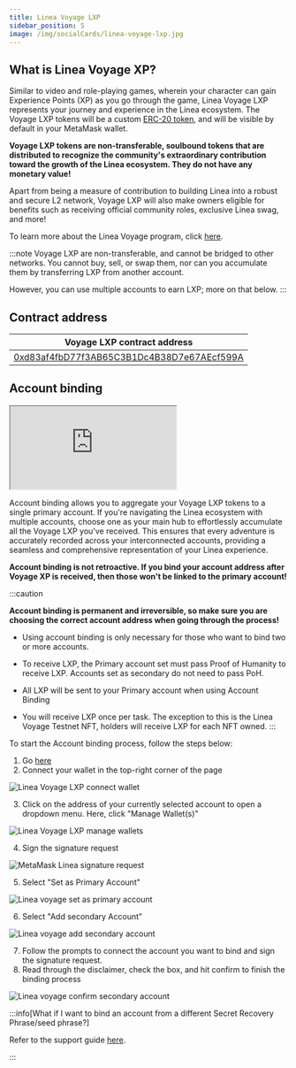 ```yaml
---
title: Linea Voyage LXP
sidebar_position: 5
image: /img/socialCards/linea-voyage-lxp.jpg
---
```


## What is Linea Voyage XP?

Similar to video and role-playing games, wherein your character can gain Experience Points (XP) as
you go through the game, Linea Voyage LXP represents your journey and experience in the Linea
ecosystem.
The Voyage LXP tokens will be a custom
[ERC-20 token](https://ethereum.org/en/developers/docs/standards/tokens/erc-20/), and will be
visible by default in your MetaMask wallet.

**Voyage LXP tokens are non-transferable, soulbound tokens that are distributed to recognize the
community's extraordinary contribution toward the growth of the Linea ecosystem. They do not have
any monetary value!**

Apart from being a measure of contribution to building Linea into a robust and secure L2 network,
Voyage LXP will also make owners eligible for benefits such as receiving official community roles,
exclusive Linea swag, and more!

To learn more about the Linea Voyage program, click [here](https://support.linea.build/linea-voyage/linea-voyage-xp-tokens-lxp-faqs).

:::note
Voyage LXP are non-transferable, and cannot be bridged to other networks. You cannot buy, sell, or
swap them, nor can you accumulate them by transferring LXP from another account.

However, you can use multiple accounts to earn LXP; more on that below.
:::

## Contract address

| Voyage LXP contract address |
| --- |
| [0xd83af4fbD77f3AB65C3B1Dc4B38D7e67AEcf599A](https://lineascan.build/address/0xd83af4fbD77f3AB65C3B1Dc4B38D7e67AEcf599A) |

## Account binding

<div class="center-container">
    <div class="video-container">
      <iframe
        class="video-iframe"
        src="https://www.youtube.com/embed/qH5xRiXSMSg?si=k3TO5LpHUWaR-TbU"
        title="Linea Voyage LXP: Account Binding Guide"
        allow="accelerometer; autoplay; clipboard-write; encrypted-media; gyroscope; picture-in-picture; web-share"
        allowFullScreen></iframe>
    </div>
</div>

Account binding allows you to aggregate your Voyage LXP tokens to a single primary account.
If you're navigating the Linea ecosystem with multiple accounts, choose one as your main hub to
effortlessly accumulate all the Voyage LXP you've received.
This ensures that every adventure is accurately recorded across your interconnected accounts,
providing a seamless and comprehensive representation of your Linea experience.

**Account binding is not retroactive. If you bind your account address after Voyage XP is received,
then those won't be linked to the primary account!**

:::caution

**Account binding is permanent and irreversible, so make sure you are choosing the correct account address when going through the process!**

- Using account binding is only necessary for those who want to bind two or more accounts.

- To receive LXP, the Primary account set must pass Proof of Humanity to receive LXP. Accounts set as secondary do not need to pass PoH.

- All LXP will be sent to your Primary account when using Account Binding

- You will receive LXP once per task. The exception to this is the Linea Voyage Testnet NFT, holders will receive LXP for each NFT owned.
:::

To start the Account binding process, follow the steps below:

1. Go [here](https://linea.build/activations)
2. Connect your wallet in the top-right corner of the page

<div class="center-container">
  <div class="img-large">
    <img
      src="/img/article_images/Use_Linea/Linea_voyage_xp/Linea_Voyage_connect_wallet.png"
      alt="Linea Voyage LXP connect wallet"
    />
  </div>
</div>

3. Click on the address of your currently selected account to open a dropdown menu. Here, click
"Manage Wallet(s)"

<div class="center-container">
  <div class="img-large">
    <img
      src="/img/article_images/Use_Linea/Linea_voyage_xp/Linea_Voyage_manage_wallets.png"
      alt="Linea Voyage LXP manage wallets"
    />
  </div>
</div>

4. Sign the signature request

<div class="center-container">
  <div class="img-small">
    <img
      src="/img/article_images/Use_Linea/Linea_voyage_xp/Linea_Voyage_signature_request.png"
      alt="MetaMask Linea signature request"
    />
  </div>
</div>

5. Select "Set as Primary Account"

<div class="center-container">
  <div class="img-small">
    <img
      src="/img/article_images/Use_Linea/Linea_voyage_xp/Linea_Voyage_set_primary_account.png"
      alt="Linea voyage set as primary account"
    />
  </div>
</div>

6. Select "Add secondary Account"

<div class="center-container">
  <div class="img-small">
    <img
      src="/img/article_images/Use_Linea/Linea_voyage_xp/Linea_Voyage_set_secondary_account.png"
      alt="Linea voyage add secondary account"
    />
  </div>
</div>

7. Follow the prompts to connect the account you want to bind and sign the signature request.
8. Read through the disclaimer, check the box, and hit confirm to finish the binding process

<div class="center-container">
  <div class="img-small">
    <img
      src="/img/article_images/Use_Linea/Linea_voyage_xp/Linea_Voyage_confirm_accounts.png"
      alt="Linea voyage confirm secondary account"
    />
  </div>
</div>

:::info[What if I want to bind an account from a different Secret Recovery Phrase/seed phrase?]

Refer to the support guide [here](https://support.linea.build/linea-voyage/lxp-binding-an-account-from-a-different-secret-recovery-phrase-).

:::
